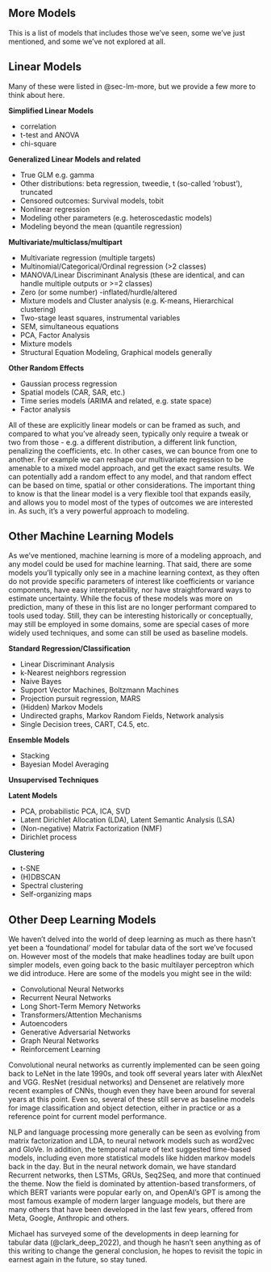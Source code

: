 

:::{.content-visible when-format='html'}

# More Models {#sec-app-more-models}


This is a list of models that includes those we've seen, some we've just mentioned, and some we've not explored at all. 


## Linear Models {#sec-app-more-linear}

Many of these were listed in @sec-lm-more, but we provide a few more to think about here.

**Simplified Linear Models**

- correlation
- t-test and ANOVA
- chi-square

**Generalized Linear Models and related**

- True GLM e.g. gamma
- Other distributions: beta regression, tweedie, t (so-called 'robust'), truncated
- Censored outcomes: Survival models, tobit
- Nonlinear regression 
- Modeling other parameters (e.g. heteroscedastic models)
- Modeling beyond the mean (quantile regression)

**Multivariate/multiclass/multipart**

- Multivariate regression (multiple targets)
- Multinomial/Categorical/Ordinal regression (>2 classes)
- MANOVA/Linear Discriminant Analysis (these are identical, and can handle multiple outputs or >=2 classes)
- Zero (or some number) -inflated/hurdle/altered
- Mixture models and Cluster analysis (e.g. K-means, Hierarchical clustering)
- Two-stage least squares, instrumental variables
- SEM, simultaneous equations
- PCA, Factor Analysis
- Mixture models
- Structural Equation Modeling, Graphical models generally


**Other Random Effects**

- Gaussian process regression
- Spatial models (CAR, SAR, etc.)
- Time series models (ARIMA and related, e.g. state space)
- Factor analysis


All of these are explicitly linear models or can be framed as such, and compared to what you've already seen, typically only require a tweak or two from those - e.g. a different distribution, a different link function, penalizing the coefficients, etc. In other cases, we can bounce from one to another. For example we can reshape our multivariate regression to be amenable to a mixed model approach, and get the exact same results. We can potentially add a random effect to any model, and that random effect can be based on time, spatial or other considerations. The important thing to know is that the linear model is a very flexible tool that expands easily, and allows you to model most of the types of outcomes we are interested in. As such, it's a very powerful approach to modeling.


## Other Machine Learning Models {#sec-app-more-ml}

As we've mentioned, machine learning is more of a modeling approach, and any model could be used for machine learning. That said, there are some models you'll typically only see in a machine learning context, as they often do not provide specific parameters of interest like coefficients or variance components, have easy interpretability, nor have straightforward ways to estimate uncertainty. While the focus of these models was more on prediction, many of these in this list are no longer performant compared to tools used today. Still, they can be interesting historically or conceptually, may still be employed in some domains, some are special cases of more widely used techniques, and some can still be used as baseline models.


**Standard Regression/Classification**

- Linear Discriminant Analysis
- k-Nearest neighbors regression
- Naive Bayes
- Support Vector Machines, Boltzmann Machines
- Projection pursuit regression, MARS
- (Hidden) Markov Models
- Undirected graphs, Markov Random Fields, Network analysis
- Single Decision trees, CART, C4.5, etc.

**Ensemble Models**

- Stacking
- Bayesian Model Averaging

**Unsupervised Techniques**

**Latent Models**

- PCA, probabilistic PCA, ICA, SVD
- Latent Dirichlet Allocation (LDA), Latent Semantic Analysis (LSA)
- (Non-negative) Matrix Factorization (NMF)
- Dirichlet process

**Clustering**

- t-SNE
- (H)DBSCAN
- Spectral clustering
- Self-organizing maps




## Other Deep Learning Models {#sec-app-more-dl}

We haven't delved into the world of deep learning as much as there hasn't yet been a 'foundational' model for tabular data of the sort we've focused on. However most of the models that make headlines today are built upon simpler models, even going back to the basic multilayer perceptron which we did introduce. Here are some of the models you might see in the wild:

- Convolutional Neural Networks
- Recurrent Neural Networks
- Long Short-Term Memory Networks
- Transformers/Attention Mechanisms
- Autoencoders
- Generative Adversarial Networks
- Graph Neural Networks
- Reinforcement Learning


Convolutional neural networks as currently implemented can be seen going back to LeNet in the late 1990s, and took off several years later with AlexNet and VGG. ResNet (residual networks) and Densenet are relatively more recent examples of CNNs, though even they have been around for several years at this point. Even so, several of these still serve as baseline models for image classification and object detection, either in practice or as a reference point for current model performance.

NLP and language processing more generally can be seen as evolving from matrix factorization and LDA, to neural network models such as word2vec and GloVe. In addition, the temporal nature of text suggested time-based models, including even more statistical models like hidden markov models back in the day. But in the neural network domain, we have standard Recurrent networks, then LSTMs, GRUs, Seq2Seq, and more that continued the theme. Now the field is dominated by attention-based transformers, of which BERT variants were popular early on, and OpenAI's GPT is among the most famous example of modern larger language models, but there are many others that have been developed in the last few years, offered from Meta, Google, Anthropic and others.

Michael has surveyed some of the developments in deep learning for tabular data (@clark_deep_2022), and though he hasn't seen anything as of this writing to change the general conclusion, he hopes to revisit the topic in earnest again in the future, so stay tuned.
:::

